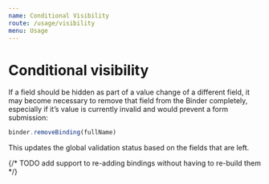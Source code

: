 ```yaml
---
name: Conditional Visibility
route: /usage/visibility
menu: Usage
---
```


# Conditional visibility

If a field should be hidden as part of a value change of a different field, it may become necessary to remove that field from the Binder completely, especially if it’s value is currently invalid and would prevent a form submission:

``` typescript
binder.removeBinding(fullName)
```

This updates the global validation status based on the fields that are left.


{/* TODO add support to re-adding bindings without having to re-build them */}
